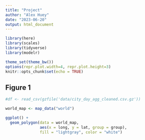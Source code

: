 ```yaml
---
title: "Project"
author: "Alex Huey"
date: "2023-06-20"
output: html_document
---
```


```r
library(here)
library(scales)
library(tidyverse)
library(modelr)

theme_set(theme_bw())
options(repr.plot.width=4, repr.plot.height=3)
knitr::opts_chunk$set(echo = TRUE)
```

## Figure 1

```r

#df <- read_csv(gzfile('data/city_day_agg_cleaned.csv.gz'))

world_map <- map_data("world")

ggplot() +
  geom_polygon(data = world_map,
               aes(x = long, y = lat, group = group),
               fill = "lightgray", color = "white")

```

